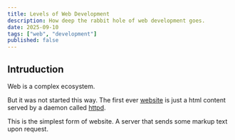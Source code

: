 ```yaml
---
title: Levels of Web Development
description: How deep the rabbit hole of web development goes.
date: 2025-09-10
tags: ["web", "development"]
published: false
---
```


## Intruduction

Web is a complex ecosystem.

But it was not started this way. The first ever [website](https://info.cern.ch/) is just a html content served by a daemon called [httpd](https://www.w3.org/Daemon/).

This is the simplest form of website. A server that sends some markup text upon request.

